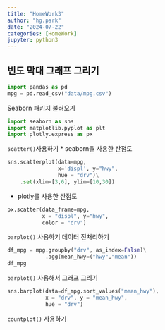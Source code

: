 ```yaml
---
title: "HomeWork3"
author: "hg.park"
date: "2024-07-22"
categories: [HomeWork]
jupyter: python3
---
```


## 빈도 막대 그래프 그리기
```python
import pandas as pd
mpg = pd.read_csv("data/mpg.csv")
```

Seaborn 패키지 불러오기

```python
import seaborn as sns
import matplotlib.pyplot as plt
import plotly.express as px
```

`scatter()`사용하기
* seaborn을 사용한 산점도

```python
sns.scatterplot(data=mpg,
                x='displ', y="hwy",
                hue = "drv")\
    .set(xlim=[3,6], ylim=[10,30])
```

* plotly를 사용한 산점도
```python
px.scatter(data_frame=mpg,
           x = "displ", y="hwy",
           color = "drv")
```

`barplot()` 사용하기
데이터 전처리하기

```python
df_mpg = mpg.groupby("drv", as_index=False)\
            .agg(mean_hwy=("hwy","mean"))
df_mpg
```

`barplot()` 사용해서 그래프 그리기
```python
sns.barplot(data=df_mpg.sort_values("mean_hwy"),
            x = "drv", y = "mean_hwy",
            hue = "drv")
```

`countplot()` 사용하기
